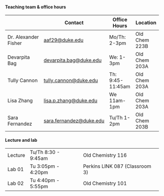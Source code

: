 #### Teaching team & office hours

|   | Contact | Office Hours | Location |
|------------------|------------------|------------------|------------------|
| Dr. Alexander Fisher | [aaf29\@duke.edu](aaf29@duke.edu) | Mo/Th: 2-3pm | Old Chem 223B |
| Devarpita Bag | [devarpita.bag\@duke.edu](devarpita.bag@duke.edu) | We: 1-3pm | Old Chem 203A |
| Tully Cannon | [tully.cannon@duke.edu](tully.cannon@duke.edu)  | Th: 9:45-11:45am| Old Chem 203A  |
| Lisa Zhang | [lisa.p.zhang@duke.edu](lisa.p.zhang@duke.edu) |We 11am-1pm  | Old Chem 203A  |
| Sara Fernandez | [sara.fernandez@duke.edu](sara.fernandez@duke.edu)  | Tu/Th 1-2pm | Old Chem 203B  |

#### Lecture and lab

|         |                     |                                |
|---------|---------------------|--------------------------------|
| Lecture | Tu/Th 8:30 - 9:45am | Old Chemistry 116              |
| Lab 01  | Tu 3:05pm - 4:20pm  | Perkins LINK 087 (Classroom 3) |
| Lab 02  | Tu 4:40pm - 5:55pm  | Old Chemistry 101              |
